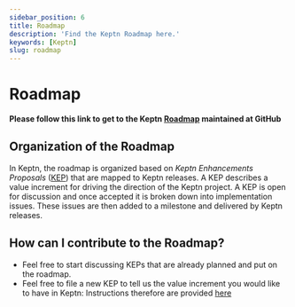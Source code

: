 ```yaml
---
sidebar_position: 6
title: Roadmap
description: 'Find the Keptn Roadmap here.'
keywords: [Keptn]
slug: roadmap
---
```


# Roadmap

**Please follow this link to get to the Keptn [Roadmap](https://github.com/orgs/keptn/projects/1) maintained at GitHub**

## Organization of the Roadmap

In Keptn, the roadmap is organized based on _Keptn Enhancements Proposals_ ([KEP](https://github.com/keptn/enhancement-proposals#keptn-enhancement-proposals)) that are mapped to Keptn releases. A KEP describes a value increment for driving the direction of the Keptn project. A KEP is open for discussion and once accepted it is broken down into implementation issues. These issues are then added to a milestone and delivered by Keptn releases.

## How can I contribute to the Roadmap?

- Feel free to start discussing KEPs that are already planned and put on the roadmap.
- Feel free to file a new KEP to tell us the value increment you would like to have in Keptn: Instructions therefore are provided [here](https://github.com/keptn/enhancement-proposals#writing-a-new-proposal)

